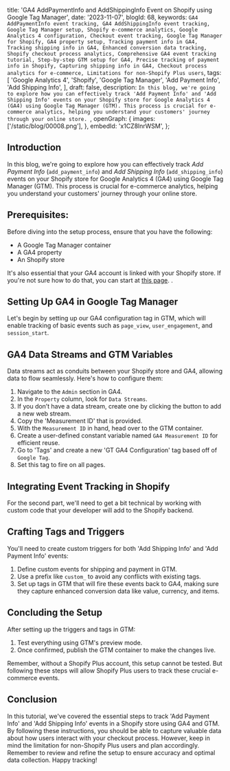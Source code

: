  title: 'GA4 AddPaymentInfo and AddShippingInfo Event on Shopify using Google Tag Manager',
  date: '2023-11-07',
  blogId: 68,
  keywords: `GA4 AddPaymentInfo event tracking, GA4 AddShippingInfo event tracking, Google Tag Manager setup, Shopify e-commerce analytics, Google Analytics 4 configuration, Checkout event tracking, Google Tag Manager for Shopify, GA4 property setup, Tracking payment info in GA4, Tracking shipping info in GA4, Enhanced conversion data tracking, Shopify checkout process analytics, Comprehensive GA4 event tracking tutorial, Step-by-step GTM setup for GA4, Precise tracking of payment info in Shopify, Capturing shipping info in GA4, Checkout process analytics for e-commerce, Limitations for non-Shopify Plus users`,
  tags: [
    'Google Analytics 4',
    'Shopify',
    'Google Tag Manager',
    'Add Payment Info',
    'Add Shipping Info',
  ],
  draft: false,
  description: `In this blog, we're going to explore how you can effectively track 'Add Payment Info' and 'Add Shipping Info' events on your Shopify store for Google Analytics 4 (GA4) using Google Tag Manager (GTM). This process is crucial for e-commerce analytics, helping you understand your customers' journey through your online store. `,
  openGraph: {
    images: ['/static/blog/00008.png'],
  },
  embedId: 'x1CZ8lnrWSM',
};

<BlogHeader metadata={metadata} />

## Introduction

In this blog, we're going to explore how you can effectively track _Add Payment Info_ (`add_payment_info`) and _Add Shipping Info_ (`add_shipping_info`) events on your Shopify store for Google Analytics 4 (GA4) using Google Tag Manager (GTM). This process is crucial for e-commerce analytics, helping you understand your customers' journey through your online store.

## Prerequisites:

Before diving into the setup process, ensure that you have the following:

- A Google Tag Manager container
- A GA4 property
- An Shopify store

It's also essential that your GA4 account is linked with your Shopify store. If you're not sure how to do that, you can start at [this page](/blog/shopify/configure-google-tag-manager-on-your-shopify-store).
.

<Note
  title="Important Note"
  content="A critical limitation to note is that if you don't have a Shopify Plus account, you won't be able to track these specific events as access to the checkout route is restricted for security reasons."
/>

## Setting Up GA4 in Google Tag Manager

Let's begin by setting up our GA4 configuration tag in GTM, which will enable tracking of basic events such as `page_view`, `user_engagement`, and `session_start`.

## GA4 Data Streams and GTM Variables

Data streams act as conduits between your Shopify store and GA4, allowing data to flow seamlessly. Here's how to configure them:

1. Navigate to the `Admin` section in GA4.
2. In the `Property` column, look for `Data Streams`.
3. If you don’t have a data stream, create one by clicking the button to add a new web stream.
4. Copy the 'Measurement ID' that is provided.
5. With the `Measurement ID` in hand, head over to the GTM container.
6. Create a user-defined constant variable named `GA4 Measurement ID` for efficient reuse.
7. Go to 'Tags' and create a new 'GT GA4 Configuration' tag based off of `Google Tag`.
8. Set this tag to fire on all pages.

## Integrating Event Tracking in Shopify

For the second part, we'll need to get a bit technical by working with custom code that your developer will add to the Shopify backend.

## Crafting Tags and Triggers

You'll need to create custom triggers for both 'Add Shipping Info' and 'Add Payment Info' events:

1. Define custom events for shipping and payment in GTM.
2. Use a prefix like `custom_` to avoid any conflicts with existing tags.
3. Set up tags in GTM that will fire these events back to GA4, making sure they capture enhanced conversion data like value, currency, and items.

## Concluding the Setup

After setting up the triggers and tags in GTM:

1. Test everything using GTM's preview mode.
2. Once confirmed, publish the GTM container to make the changes live.

Remember, without a Shopify Plus account, this setup cannot be tested. But following these steps will allow Shopify Plus users to track these crucial e-commerce events.

## Conclusion

In this tutorial, we've covered the essential steps to track 'Add Payment Info' and 'Add Shipping Info' events in a Shopify store using GA4 and GTM. By following these instructions, you should be able to capture valuable data about how users interact with your checkout process. However, keep in mind the limitation for non-Shopify Plus users and plan accordingly. Remember to review and refine the setup to ensure accuracy and optimal data collection. Happy tracking!
